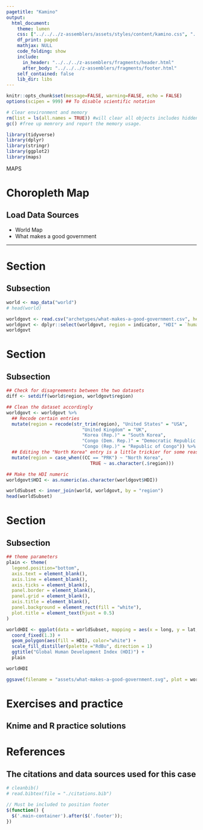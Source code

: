```yaml
---
pagetitle: "Kamino"
output: 
  html_document:
    theme: lumen
    css: ["../../../z-assemblers/assets/styles/content/kamino.css", "../../../z-assemblers/assets/icons/line-awesome/css/line-awesome.css"]
    df_print: paged
    mathjax: NULL
    code_folding: show
    include:
      in_header: "../../../z-assemblers/fragments/header.html"
      after_body: "../../../z-assemblers/fragments/footer.html"
    self_contained: false
    lib_dir: libs
---
```


```r

knitr::opts_chunk$set(message=FALSE, warning=FALSE, echo = FALSE)
options(scipen = 999) ## To disable scientific notation

# Clear environment and memory
rm(list = ls(all.names = TRUE)) #will clear all objects includes hidden objects.
gc() #free up memrory and report the memory usage.

library(tidyverse)
library(dplyr)
library(stringr)
library(ggplot2)
library(maps)

```

<div class="activity">
MAPS  
</div>

# Choropleth Map
## Load Data Sources

* World Map
* What makes a good government

***

# Section
## Subsection

```r

world <- map_data("world")
# head(world)

worldgovt <- read.csv("archetypes/what-makes-a-good-government.csv", header = TRUE)
worldgovt <- dplyr::select(worldgovt, region = indicator, "HDI" = `human.development.index`, "CC" = ISO.Country.code)
worldgovt

```

# Section
## Subsection

```r

## Check for disagreements between the two datasets
diff <- setdiff(world$region, worldgovt$region)

## Clean the dataset accordingly
worldgovt <- worldgovt %>%
  ## Recode certain entries
  mutate(region = recode(str_trim(region), "United States" = "USA",
                            "United Kingdom" = "UK",
                            "Korea (Rep.)" = "South Korea",
                            "Congo (Dem. Rep.)" = "Democratic Republic of the Congo",
                            "Congo (Rep.)" = "Republic of Congo")) %>%
  ## Editing the "North Korea" entry is a little trickier for some reason
  mutate(region = case_when((CC == "PRK") ~ "North Korea",
                               TRUE ~ as.character(.$region)))

## Make the HDI numeric
worldgovt$HDI <- as.numeric(as.character(worldgovt$HDI))

worldSubset <- inner_join(world, worldgovt, by = "region")
head(worldSubset)

```

# Section
## Subsection

```r

## theme parameters
plain <- theme(
  legend.position="bottom",
  axis.text = element_blank(),
  axis.line = element_blank(),
  axis.ticks = element_blank(),
  panel.border = element_blank(),
  panel.grid = element_blank(),
  axis.title = element_blank(),
  panel.background = element_rect(fill = "white"),
  plot.title = element_text(hjust = 0.5)
)

worldHDI <- ggplot(data = worldSubset, mapping = aes(x = long, y = lat, group = group)) + 
  coord_fixed(1.3) +
  geom_polygon(aes(fill = HDI), color="white") +
  scale_fill_distiller(palette ="RdBu", direction = 1)
  ggtitle("Global Human Development Index (HDI)") +
  plain

worldHDI

```



```r

ggsave(filename = "assets/what-makes-a-good-government.svg", plot = worldHDI, width=12, height=6)

```


# Exercises and practice
## Knime and R practice solutions



# References
## The citations and data sources used for this case



```r

# cleanbib()
# read.bibtex(file = "./citations.bib")

```



```js

// Must be included to position footer
$(function() {
  $('.main-container').after($('.footer'));
})

```


